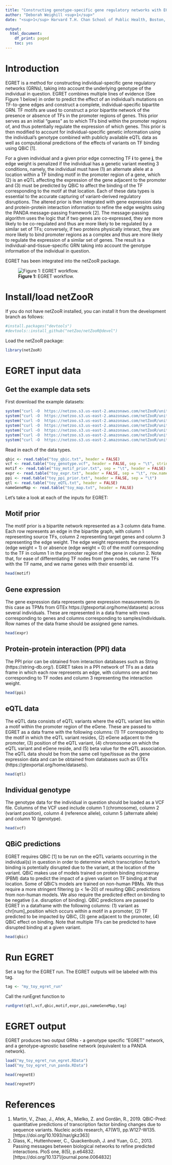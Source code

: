 ```yaml
---
title: "Constructing genotype-specific gene regulatory networks with EGRET (Beta Version)"
author: "Deborah Weighill <sup>1</sup>"
date: "<sup>1</sup> Harvard T.H. Chan School of Public Health, Boston, MA, USA."

output:
  html_document:
    df_print: paged
    toc: yes
---
```


# Introduction
EGRET is a method for constructing individual-specific gene regulatory networks (GRNs), taking into account the underlying genotype of the individual in question. EGRET combines multiple lines of evidence (See Figure 1 below) in order to predict the effect of an individual's mutations on TF-to-gene edges and construct a complete, individual-specific bipartite GRN. TF motifs are used to construct a prior bipartite network of the presence or absence of TFs in the promoter regions of genes. This prior serves as an initial "guess" as to which TFs bind within the promoter regions of, and thus potentially regulate the expression of which genes. This prior is then modified to account for individual-specific genetic information using the individual's genotype combined with publicly available eQTL data as well as computational predictions of the effects of variants on TF binding using QBiC [1]. 

For a given individual and a given prior edge connecting TF **i** to gene **j**, the edge weight is penalized if the individual has a genetic variant meeting 3 conditions, namely, the individual must have (1) an alternate allele at a location within a TF binding motif in the promoter region of a gene, which (2) is an eQTL affecting the expression of the gene adjacent to the promoter and (3) must be predicted by QBiC to affect the binding of the TF corresponding to the motif at that location. Each of these data types is essential to the accurate capturing of variant-derived regulatory disruptions. The altered prior is then integrated with gene expression data and protein-protein interaction information to refine the edge weights using the PANDA message-passing framework [2]. The message-passing algorithm uses the logic that if two genes are co-expressed, they are more likely to be co-regulated and thus are more likely to be regulated by a similar set of TFs; conversely, if two proteins physically interact, they are more likely to bind promoter regions as a complex and thus are more likely to regulate the expression of a similar set of genes. The result is a individual-and-tissue-specific GRN taking into account the genotype information of the individual in question.

EGRET has been integrated into the netZooR package.

![**Figure 1:** EGRET workflow.](./diagram.png)

# Install/load netZooR 
If you do not have netZooR installed, you can install it from the development branch as follows:
```r
#install.packages("devtools")
#devtools::install_github("netZoo/netZooR@devel")
```

Load the netZooR package:
```r
library(netZooR)
```

# EGRET input data

## Get the example data sets
First download the example datasets:
```r
system("curl -O  https://netzoo.s3.us-east-2.amazonaws.com/netZooR/unittest_datasets/EGRET/toy_qbic.txt")
system("curl -O  https://netzoo.s3.us-east-2.amazonaws.com/netZooR/unittest_datasets/EGRET/toy_genotype.vcf")
system("curl -O  https://netzoo.s3.us-east-2.amazonaws.com/netZooR/unittest_datasets/EGRET/toy_motif_prior.txt")
system("curl -O  https://netzoo.s3.us-east-2.amazonaws.com/netZooR/unittest_datasets/EGRET/toy_expr.txt")
system("curl -O  https://netzoo.s3.us-east-2.amazonaws.com/netZooR/unittest_datasets/EGRET/toy_ppi_prior.txt")
system("curl -O  https://netzoo.s3.us-east-2.amazonaws.com/netZooR/unittest_datasets/EGRET/toy_eQTL.txt")
system("curl -O  https://netzoo.s3.us-east-2.amazonaws.com/netZooR/unittest_datasets/EGRET/toy_map.txt")
```

Read in each of the data types.
```r
qbic <- read.table("toy_qbic.txt", header = FALSE)
vcf <- read.table("toy_genotype.vcf", header = FALSE, sep = "\t", stringsAsFactors = FALSE, colClasses = c("character", "numeric", "character", "character", "character", "character", "character", "character", "character", "character"))
motif <- read.table("toy_motif_prior.txt", sep = "\t", header = FALSE)
expr <- read.table("toy_expr.txt", header = FALSE, sep = "\t", row.names = 1)
ppi <- read.table("toy_ppi_prior.txt", header = FALSE, sep = "\t")
qtl <- read.table("toy_eQTL.txt", header = FALSE)
nameGeneMap <- read.table("toy_map.txt", header = FALSE)
```

Let's take a look at each of the inputs for EGRET:

## Motif prior
The motif prior is a bipartite network represented as a 3 column data frame. Each row represents an edge in the bipartite graph, with column 1 representing source TFs, column 2 representing target genes and column 3 representing the edge weight. The edge weight represents the presence (edge weight = 1) or absence (edge weight = 0) of the motif corresponding to the TF in column 1 in the promoter region of the gene in column 2. Note that, for ease of differentiating TF nodes from gene nodes, we name TFs with the TF name, and we name genes with their ensembl id.

```r
head(motif)
```
## Gene expression
The gene expression data represents gene expression measurements (in this case as TPMs from GTEx https://gtexportal.org/home/datasets) across several individuals. These are represented in a data frame with rows corresponding to genes and columns corresponding to samples/individuals. Row names of the data frame should be assigned gene names. 
```r
head(expr)
```

## Protein-protein interaction (PPI) data
The PPI prior can be obtained from interaction databases such as String (https://string-db.org/). EGRET takes in a PPI network of TFs as a data frame in which each row represents an edge, with columns one and two corresponding to TF nodes and column 3 representing the interaction weight.

```r
head(ppi)
```

## eQTL data
The eQTL data consists of eQTL variants where the eQTL variant lies within a motif within the promoter region of the eGene. These are passed to EGRET as a data frame with the following columns: (1) TF corresponding to the motif in which the eQTL variant resides, (2) eGene adjacent to the promoter, (3) position of the eQTL variant, (4) chromosome on which the eQTL variant and eGene reside, and (5) beta value for the eQTL association. The eQTL data should be from the same cell type/tissue as the gene expression data and can be obtained from databases such as GTEx (https://gtexportal.org/home/datasets).

```r
head(qtl)
```

## Individual genotype
The genotype data for the individual in question should be loaded as a VCF file. Columns of the VCF used include column 1 (chromosome), column 2 (variant position), column 4 (reference allele), column 5 (alternate allele) and column 10 (genotype).

```r
head(vcf)
```

## QBiC predictions
EGRET requires QBiC [1] to be run on the eQTL variants occurring in the individual(s) in question in order to determine which transcription factor's binding is potentially disrupted due to the variant, at the location of the variant. QBiC makes use of models trained on protein binding microarray (PBM) data to predict the impact of a given variant on TF binding at that location. Some of QBiC's models are trained on non-human PBMs. We thus require a more stringent filtering (p < 1e-20) of resulting QBiC predictions from non-human models. We also require the predicted effect on binding to be negative (i.e. disruption of binding). QBiC predictions are passed to EGRET in a dataframe with the following columns: (1) variant as chr[num]_position which occurs within a motif in a promoter, (2) TF predicted to be impacted by QBiC, (3) gene adjacent to the promoter, (4) QBiC effect on binding. Note that multiple TFs can be predicted to have disrupted binding at a given variant.

```r
head(qbic)
```


# Run EGRET 
Set a tag for the EGRET run. The EGRET outputs will be labeled with this tag.

```r
tag <- "my_toy_egret_run"
```

Call the runEgret function to 
```r
runEgret(qtl,vcf,qbic,motif,expr,ppi,nameGeneMap,tag)
```

# EGRET output
EGRET produces two output GRNs - a genotype specific "EGRET" network, and a genotype-agnostic baseline network (equivalent to a PANDA network).

```r
load("my_toy_egret_run_egret.RData")
load("my_toy_egret_run_panda.RData")

head(regnetE)

head(regnetP)
```

# References
1. Martin, V., Zhao, J., Afek, A., Mielko, Z. and Gordân, R., 2019. QBiC-Pred: quantitative predictions of transcription factor binding changes due to sequence variants. Nucleic acids research, 47(W1), pp.W127-W135. [https://doi.org/10.1093/nar/gkz363]
2. Glass, K., Huttenhower, C., Quackenbush, J. and Yuan, G.C., 2013. Passing messages between biological networks to refine predicted interactions. PloS one, 8(5), p.e64832. [https://doi.org/10.1371/journal.pone.0064832]
